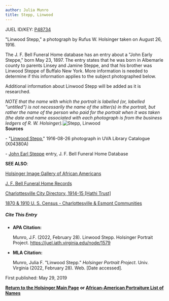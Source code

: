 ```yaml
---
author: Julia Munro
title: Stepp, Linwood
---
```

JUEL ID/KEY: [P48734](http://juel.iath.virginia.edu/public_person?person=48734 "P48734")

"Linwood Stepp," a photograph by Rufus W. Holsinger taken on August 26, 1916.

The J. F. Bell Funeral Home database has an entry about a "John Early Steppe," born May 23, 1897. The entry states that he was born in Albemarle county to parents Linsey and Jamine Steppe, and that his brother was Linwood Steppe of Buffalo New York. More information is needed to determine if this information applies to the subject photographed below.

Additional information about Linwood Stepp will be added as it is researched.

_NOTE that the name with which the portrait is labelled (or, labelled "untitled") is not necessarily the name of the sitter(s) in the portrait, but rather the name of the person who paid for the portrait when it was taken (the date and name associated with each photograph is from the business ledgers of R. W. Holsinger)._![Stepp, Linwood](https://iiif.lib.virginia.edu/iiif/uva-lib:1044494/full/778,561/0/default.jpg "Stepp, Linwood")   
**Sources**

\- "[Linwood Stepp](https://search.lib.virginia.edu/sources/images/items/uva-lib:1044494 "Stepp, Linwood")," 1916-08-26 photograph in UVA Library Catalogue (X04380A) 

\- [John Earl Steppe](http://www2.vcdh.virginia.edu/afam/raceandplace/perl_scripts/search_funeral.cgi?start_page=1&f_name=STEP&p_name=&last=&first=&b_month=&b_day=&b_year-ops=%3C&b_year=&b_place=&d_month=&d_day=&d_year-ops=%3C&d_year=&d_place=&burial= "John Earl Steppe") entry, J. F. Bell Funeral Home Database 

**SEE ALSO**:

[Holsinger Image Gallery of African Americans](http://rwholsingerphotos.org/images.php "Holsinger Image Gallery of African Americans")

[J. F. Bell Funeral Home Records](http://www2.vcdh.virginia.edu/afam/raceandplace/perl_scripts/funeral_search.html "J. F. Bell Funeral Home Database")

[Charlottesville City Directory, 1914-15 \[Hathi Trust\]](https://catalog.hathitrust.org/Record/101954103 "Charlottesville City Directory, 1914-15") 

[1870 & 1910 U. S. Census - Charlottesville & Esmont Communities](http://www2.vcdh.virginia.edu/afam/raceandplace/census/search_both.html "1870 & 1910 U. S. Census: Charlottesville and Esmont Communities")

##### **Cite This Entry**

*   **APA Citation:**
    
    Munro, J.F. (2022, February 28). Linwood Stepp. Holsinger Portrait Project. https://juel.iath.virginia.edu/node/1579
    
*   **MLA Citation:**
    
    Munro, Julia F. "Linwood Stepp." _Holsinger Portrait Project_. Univ. Virginia (2022, February 28). Web. \[Date accessed\].
    

First published: May 29, 2019

[**Return to the Holsinger Main Page**](http://juel.iath.virginia.edu/node/980) **or [African-American Portraiture List of Names](http://juel.iath.virginia.edu/node/996)**